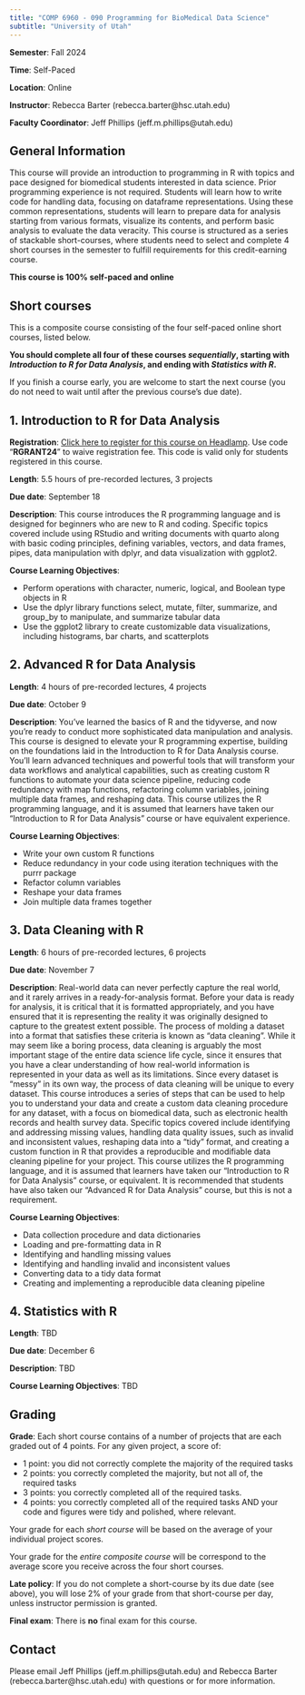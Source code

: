 ```yaml
---
title: "COMP 6960 - 090 Programming for BioMedical Data Science"
subtitle: "University of Utah"
---
```



::: {.callout-note appearance="simple" icon=false}
**Semester**: Fall 2024

**Time**: Self-Paced

**Location**: Online

**Instructor**: Rebecca Barter (rebecca.barter@hsc.utah.edu)

**Faculty Coordinator**: Jeff Phillips (jeff.m.phillips@utah.edu)
:::


## General Information

This course will provide an introduction to programming in R with topics and pace designed for biomedical students interested in data science. Prior programming experience is not required. Students will learn how to write code for handling data, focusing on dataframe representations. Using these common representations, students will learn to prepare data for analysis starting from various formats, visualize its contents, and perform basic analysis to evaluate the data veracity. This course is structured as a series of stackable short-courses, where students need to select and complete 4 short courses in the semester to fulfill requirements for this credit-earning course.

**This course is 100% self-paced and online**

## Short courses



This is a composite course consisting of the four self-paced online short courses, listed below. 

**You should complete all four of these courses *sequentially*, starting with *Introduction to R for Data Analysis*, and ending with *Statistics with R*.**

If you finish a course early, you are welcome to start the next course (you do not need to wait until after the previous course's due date). 



::: {.callout-note icon=false}

## 1. **Introduction to R for Data Analysis** 

**Registration**: [Click here to register for this course on Headlamp](https://www.getheadlamp.com/catalog/preview/programs/394f2c31-47b4-44dd-ab56-b800c56e3541?src=NVeXTiCf). Use code "**RGRANT24**" to waive registration fee. This code is valid only for students registered in this course.

**Length**: 5.5 hours of pre-recorded lectures, 3 projects

**Due date**: September 18

**Description**: This course introduces the R programming language and is designed for beginners who are new to R and coding. Specific topics covered include using RStudio and writing documents with quarto along with basic coding principles, defining variables, vectors, and data frames, pipes, data manipulation with dplyr, and data visualization with ggplot2. 

**Course Learning Objectives**:

* Perform operations with character, numeric, logical, and Boolean type objects in R
* Use the dplyr library functions select, mutate, filter, summarize, and group_by to manipulate, and summarize tabular data
* Use the ggplot2 library to create customizable data visualizations, including histograms, bar charts, and scatterplots

:::



::: {.callout-note icon=false}

## 2. **Advanced R for Data Analysis** 

**Length**: 4 hours of pre-recorded lectures, 4 projects

**Due date**: October 9

**Description**: You've learned the basics of R and the tidyverse, and now you're ready to conduct more sophisticated data manipulation and analysis. This course is designed to elevate your R programming expertise, building on the foundations laid in the Introduction to R for Data Analysis course. You'll learn advanced techniques and powerful tools that will transform your data workflows and analytical capabilities, such as creating custom R functions to automate your data science pipeline, reducing code redundancy with map functions, refactoring column variables, joining multiple data frames, and reshaping data. This course utilizes the R programming language, and it is assumed that learners have taken our “Introduction to R for Data Analysis” course or have equivalent experience. 

**Course Learning Objectives**:

* Write your own custom R functions
* Reduce redundancy in your code using iteration techniques with the purrr package
* Refactor column variables
* Reshape your data frames
* Join multiple data frames together 

:::

::: {.callout-note icon=false}

## 3. **Data Cleaning with R** 

**Length**: 6 hours of pre-recorded lectures, 6 projects

**Due date**: November 7

**Description**: Real-world data can never perfectly capture the real world, and it rarely arrives in a ready-for-analysis format. Before your data is ready for analysis, it is critical that it is formatted appropriately, and you have ensured that it is representing the reality it was originally designed to capture to the greatest extent possible. The process of molding a dataset into a format that satisfies these criteria is known as “data cleaning”. While it may seem like a boring process, data cleaning is arguably the most important stage of the entire data science life cycle, since it ensures that you have a clear understanding of how real-world information is represented in your data as well as its limitations. Since every dataset is “messy” in its own way, the process of data cleaning will be unique to every dataset. This course introduces a series of steps that can be used to help you to understand your data and create a custom data cleaning procedure for any dataset, with a focus on biomedical data, such as electronic health records and health survey data. Specific topics covered include identifying and addressing missing values, handling data quality issues, such as invalid and inconsistent values, reshaping data into a “tidy” format, and creating a custom function in R that provides a reproducible and modifiable data cleaning pipeline for your project. This course utilizes the R programming language, and it is assumed that learners have taken our “Introduction to R for Data Analysis” course, or equivalent. It is recommended that students have also taken our “Advanced R for Data Analysis” course, but this is not a requirement. 

**Course Learning Objectives**: 

* Data collection procedure and data dictionaries
* Loading and pre-formatting data in R
* Identifying and handling missing values
* Identifying and handling invalid and inconsistent values
* Converting data to a tidy data format
* Creating and implementing a reproducible data cleaning pipeline

:::


::: {.callout-note icon=false}

## 4. **Statistics with R** 

**Length**: TBD

**Due date**: December 6

**Description**: TBD

**Course Learning Objectives**: TBD

:::


## Grading

**Grade**: Each short course contains of a number of projects that are each graded out of 4 points. For any given project, a score of:

* 1 point: you did not correctly complete the majority of the required tasks
* 2 points: you correctly completed the majority, but not all of, the required tasks
* 3 points: you correctly completed all of the required tasks.
* 4 points: you correctly completed all of the required tasks AND your code and figures were tidy and polished, where relevant.

Your grade for each *short course* will be based on the average of your individual project scores.

Your grade for the *entire composite course* will be correspond to the average score you receive across the four short courses. 



**Late policy**: If you do not complete a short-course by its due date (see above), you will lose 2% of your grade from that short-course per day, unless instructor permission is granted. 


**Final exam**: There is **no** final exam for this course. 

## Contact

Please email Jeff Phillips (jeff.m.phillips@utah.edu) and Rebecca Barter (rebecca.barter@hsc.utah.edu) with questions or for more information.
